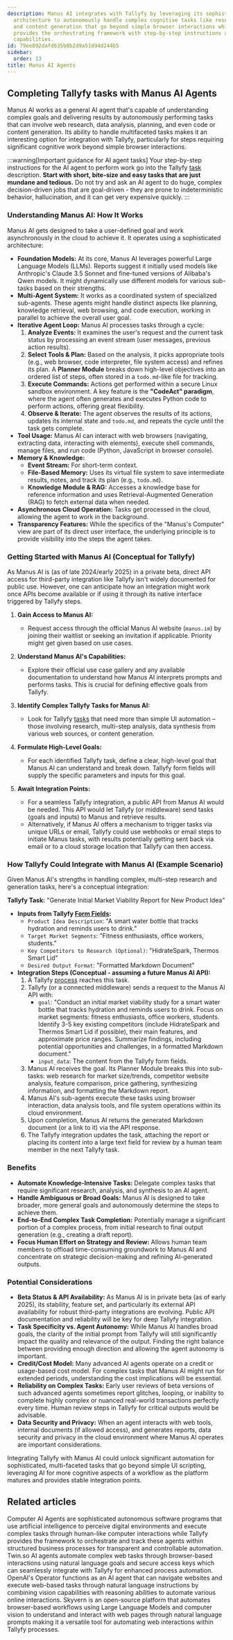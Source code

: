 ```yaml
---
description: Manus AI integrates with Tallyfy by leveraging its sophisticated multi-agent
  architecture to autonomously handle complex cognitive tasks like research data analysis
  and content generation that go beyond simple browser interactions while Tallyfy
  provides the orchestrating framework with step-by-step instructions and task management
  capabilities.
id: 79ee892dafd635b8b2d9a51d94d244b5
sidebar:
  order: 13
title: Manus AI Agents
---
```



## Completing Tallyfy tasks with Manus AI Agents

Manus AI works as a general AI agent that's capable of understanding complex goals and delivering results by autonomously performing tasks that can involve web research, data analysis, planning, and even code or content generation. Its ability to handle multifaceted tasks makes it an interesting option for integration with Tallyfy, particularly for steps requiring significant cognitive work beyond simple browser interactions.

:::warning[Important guidance for AI agent tasks]
Your step-by-step instructions for the AI agent to perform work go into the Tallyfy [task](/products/pro/tracking-and-tasks/tasks/) description. **Start with short, bite-size and easy tasks that are just mundane and tedious.** Do not try and ask an AI agent to do huge, complex decision-driven jobs that are goal-driven - they are prone to indeterministic behavior, hallucination, and it can get very expensive quickly.
:::

### Understanding Manus AI: How It Works

Manus AI gets designed to take a user-defined goal and work asynchronously in the cloud to achieve it. It operates using a sophisticated architecture:

*   **Foundation Models:** At its core, Manus AI leverages powerful Large Language Models (LLMs). Reports suggest it initially used models like Anthropic's Claude 3.5 Sonnet and fine-tuned versions of Alibaba's Qwen models. It might dynamically use different models for various sub-tasks based on their strengths.
*   **Multi-Agent System:** It works as a coordinated system of specialized sub-agents. These agents might handle distinct aspects like planning, knowledge retrieval, web browsing, and code execution, working in parallel to achieve the overall user goal.
*   **Iterative Agent Loop:** Manus AI processes tasks through a cycle:
    1.  **Analyze Events:** It examines the user's request and the current task status by processing an event stream (user messages, previous action results).
    2.  **Select Tools & Plan:** Based on the analysis, it picks appropriate tools (e.g., web browser, code interpreter, file system access) and refines its plan. A **Planner Module** breaks down high-level objectives into an ordered list of steps, often stored in a `todo.md`-like file for tracking.
    3.  **Execute Commands:** Actions get performed within a secure Linux sandbox environment. A key feature is the **"CodeAct" paradigm**, where the agent often generates and executes Python code to perform actions, offering great flexibility.
    4.  **Observe & Iterate:** The agent observes the results of its actions, updates its internal state and `todo.md`, and repeats the cycle until the task gets complete.
*   **Tool Usage:** Manus AI can interact with web browsers (navigating, extracting data, interacting with elements), execute shell commands, manage files, and run code (Python, JavaScript in browser console).
*   **Memory & Knowledge:**
    *   **Event Stream:** For short-term context.
    *   **File-Based Memory:** Uses its virtual file system to save intermediate results, notes, and track its plan (e.g., `todo.md`).
    *   **Knowledge Module & RAG:** Accesses a knowledge base for reference information and uses Retrieval-Augmented Generation (RAG) to fetch external data when needed.
*   **Asynchronous Cloud Operation:** Tasks get processed in the cloud, allowing the agent to work in the background.
*   **Transparency Features:** While the specifics of the "Manus's Computer" view are part of its direct user interface, the underlying principle is to provide visibility into the steps the agent takes.

### Getting Started with Manus AI (Conceptual for Tallyfy)

As Manus AI is (as of late 2024/early 2025) in a private beta, direct API access for third-party integration like Tallyfy isn't widely documented for public use. However, one can anticipate how an integration might work once APIs become available or if using it through its native interface triggered by Tallyfy steps.

<Steps>

1.  **Gain Access to Manus AI:**
    *   Request access through the official Manus AI website (`manus.im`) by joining their waitlist or seeking an invitation if applicable. Priority might get given based on use cases.

2.  **Understand Manus AI's Capabilities:**
    *   Explore their official use case gallery and any available documentation to understand how Manus AI interprets prompts and performs tasks. This is crucial for defining effective goals from Tallyfy.

3.  **Identify Complex Tallyfy Tasks for Manus AI:**
    *   Look for Tallyfy [tasks](/products/pro/tracking-and-tasks/tasks/) that need more than simple UI automation – those involving research, multi-step analysis, data synthesis from various web sources, or content generation.

4.  **Formulate High-Level Goals:**
    *   For each identified Tallyfy task, define a clear, high-level goal that Manus AI can understand and break down. Tallyfy form fields will supply the specific parameters and inputs for this goal.

5.  **Await Integration Points:**
    *   For a seamless Tallyfy integration, a public API from Manus AI would be needed. This API would let Tallyfy (or middleware) send tasks (goals and inputs) to Manus and retrieve results.
    *   Alternatively, if Manus AI offers a mechanism to trigger tasks via unique URLs or email, Tallyfy could use webhooks or email steps to initiate Manus tasks, with results potentially getting sent back via email or to a cloud storage location that Tallyfy can then access.

</Steps>

### How Tallyfy Could Integrate with Manus AI (Example Scenario)

Given Manus AI's strengths in handling complex, multi-step research and generation tasks, here's a conceptual integration:

**Tallyfy Task:** "Generate Initial Market Viability Report for New Product Idea"

*   **Inputs from Tallyfy [Form Fields](/products/pro/tracking-and-tasks/tasks/what-are-form-fields-in-tallyfy/):**
    *   `Product Idea Description`: "A smart water bottle that tracks hydration and reminds users to drink."
    *   `Target Market Segments`: "Fitness enthusiasts, office workers, students."
    *   `Key Competitors to Research (Optional)`: "HidrateSpark, Thermos Smart Lid"
    *   `Desired Output Format`: "Formatted Markdown Document"
*   **Integration Steps (Conceptual - assuming a future Manus AI API):**
    1.  A Tallyfy [process](/products/pro/tracking-and-tasks/processes/) reaches this task.
    2.  Tallyfy (or a connected middleware) sends a request to the Manus AI API with:
        *   `goal`: "Conduct an initial market viability study for a smart water bottle that tracks hydration and reminds users to drink. Focus on market segments: fitness enthusiasts, office workers, students. Identify 3-5 key existing competitors (include HidrateSpark and Thermos Smart Lid if possible), their main features, and approximate price ranges. Summarize findings, including potential opportunities and challenges, in a formatted Markdown document."
        *   `input_data`: The content from the Tallyfy form fields.
    3.  Manus AI receives the goal. Its Planner Module breaks this into sub-tasks: web research for market size/trends, competitor website analysis, feature comparison, price gathering, synthesizing information, and formatting the Markdown report.
    4.  Manus AI's sub-agents execute these tasks using browser interaction, data analysis tools, and file system operations within its cloud environment.
    5.  Upon completion, Manus AI returns the generated Markdown document (or a link to it) via the API response.
    6.  The Tallyfy integration updates the task, attaching the report or placing its content into a large text field for review by a human team member in the next Tallyfy task.

### Benefits

*   **Automate Knowledge-Intensive Tasks:** Delegate complex tasks that require significant research, analysis, and synthesis to an AI agent.
*   **Handle Ambiguous or Broad Goals:** Manus AI is designed to take broader, more general goals and autonomously determine the steps to achieve them.
*   **End-to-End Complex Task Completion:** Potentially manage a significant portion of a complex process, from initial research to final output generation (e.g., creating a draft report).
*   **Focus Human Effort on Strategy and Review:** Allows human team members to offload time-consuming groundwork to Manus AI and concentrate on strategic decision-making and refining AI-generated outputs.

### Potential Considerations

*   **Beta Status & API Availability:** As Manus AI is in private beta (as of early 2025), its stability, feature set, and particularly its external API availability for robust third-party integrations are evolving. Public API documentation and reliability will be key for deep Tallyfy integration.
*   **Task Specificity vs. Agent Autonomy:** While Manus AI handles broad goals, the clarity of the initial prompt from Tallyfy will still significantly impact the quality and relevance of the output. Finding the right balance between providing enough direction and allowing the agent autonomy is important.
*   **Credit/Cost Model:** Many advanced AI agents operate on a credit or usage-based cost model. For complex tasks that Manus AI might run for extended periods, understanding the cost implications will be essential.
*   **Reliability on Complex Tasks:** Early user reviews of beta versions of such advanced agents sometimes report glitches, looping, or inability to complete highly complex or nuanced real-world transactions perfectly every time. Human review steps in Tallyfy for critical outputs would be advisable.
*   **Data Security and Privacy:** When an agent interacts with web tools, internal documents (if allowed access), and generates reports, data security and privacy in the cloud environment where Manus AI operates are important considerations.

Integrating Tallyfy with Manus AI could unlock significant automation for sophisticated, multi-faceted tasks that go beyond simple UI scripting, leveraging AI for more cognitive aspects of a workflow as the platform matures and provides stable integration points.

## Related articles
<CardGrid>
<LinkTitleCard header="<b>Integrations > Computer AI Agents</b>" href="/products/pro/integrations/computer-ai-agents/" > Computer AI Agents are sophisticated autonomous software programs that use artificial intelligence to perceive digital environments and execute complex tasks through human-like computer interactions while Tallyfy provides the framework to orchestrate and track these agents within structured business processes for transparent and controllable automation. </LinkTitleCard>
<LinkTitleCard header="<b>Vendors > Twin.so AI Agents</b>" href="/products/pro/integrations/computer-ai-agents/vendors/twin/" > Twin.so AI agents automate complex web tasks through browser-based interactions using natural language goals and secure access keys which can seamlessly integrate with Tallyfy for enhanced process automation. </LinkTitleCard>
<LinkTitleCard header="<b>Vendors > OpenAI Operator</b>" href="/products/pro/integrations/computer-ai-agents/vendors/openai-operator/" > OpenAI's Operator functions as an AI agent that can navigate websites and execute web-based tasks through natural language instructions by combining vision capabilities with reasoning abilities to automate various online interactions. </LinkTitleCard>
<LinkTitleCard header="<b>Vendors > Skyvern AI Agents</b>" href="/products/pro/integrations/computer-ai-agents/vendors/skyvern/" > Skyvern is an open-source platform that automates browser-based workflows using Large Language Models and computer vision to understand and interact with web pages through natural language prompts making it a versatile tool for automating web interactions within Tallyfy processes. </LinkTitleCard>
</CardGrid>